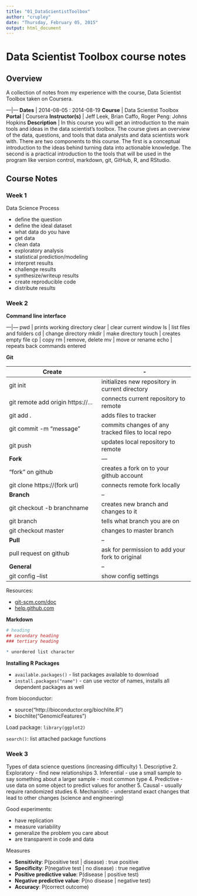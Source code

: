 ```yaml
---
title: "01_DataScientistToolbox"
author: "crupley"
date: "Thursday, February 05, 2015"
output: html_document
---
```

# Data Scientist Toolbox course notes

## Overview
A collection of notes from my experience with the course, Data Scientist Toolbox taken on Coursera.

---|---
**Dates** | 2014-08-05 : 2014-08-19
**Course** | Data Scientist Toolbox
**Portal** | Coursera
**Instructor(s)** | Jeff Leek, Brian Caffo, Roger Peng: Johns Hopkins
**Description** | In this course you will get an introduction to the main tools and ideas in the data scientist's toolbox. The course gives an overview of the data, questions, and tools that data analysts and data scientists work with. There are two components to this course. The first is a conceptual introduction to the ideas behind turning data into actionable knowledge. The second is a practical introduction to the tools that will be used in the program like version control, markdown, git, GitHub, R, and RStudio.


## Course Notes

### Week 1

Data Science Process

* define the question
* define the ideal dataset
* what data do you have
* get data
* clean data
* exploratory analysis
* statistical prediction/modeling
* interpret results
* challenge results
* synthesize/writeup results
* create reproducible code
* distribute results

### Week 2

**Command line interface**

---|---
pwd | prints working directory
clear | clear current window
ls | list files and folders
cd | change directory
mkdir | make directory
touch | creates empty file
cp | copy
rm | remove, delete
mv | move or rename
echo | repeats back commands entered


**Git**

**Create** | -
---|---
git init | initializes new repository in current directory
git remote add origin https://... | connects current repository to remote
git add . | adds files to tracker
git commit -m "message" | commits changes of any tracked files to local repo
git push | updates local repository to remote
**Fork** |---
"fork" on github | creates a fork on to your github account
git clone https://(fork url) | connects remote fork locally
**Branch** | --
git checkout -b branchname | creates new branch and changes to it
git branch | tells what branch you are on
git checkout master | changes to master branch
**Pull** | --
pull request on github | ask for permission to add your fork to original
**General** | --
git config --list | show config settings

Resources:

* [git-scm.com/doc](git-scm.com/doc)
* [help.github.com](help.github.com)


**Markdown**
```r
# heading
## secondary heading
### tertiary heading

* unordered list character
```

**Installing R Packages**

* `available.packages()` - list packages available to download
* `install.packages("name")` - can use vector of names, installs all dependent packages as well

from bioconductor:

* source("http://bioconductor.org/biochlite.R")
* biochlite("GenomicFeatures")

Load package: `library(ggplot2)`

`search()`: list attached package functions

### Week 3

Types of data science questions (increasing difficulty)
1. Descriptive
2. Exploratory - find new relationships
3. Inferential - use a small sample to say something about a larger sample - most common type
4. Predictive - use data on some object to predict values for another
5. Causal - usually require randomized studies
6. Mechanistic - understand exact changes that lead to other changes (science and engineering)

Good experiments:

* have replication
* measure variability
* generalize the problem you care about
* are transparent in code and data

Measures

* **Sensitivity**: P(positive test | disease) : true positive
* **Specificity**: P(negative test | no disease) : true negative
* **Positive predictive value**: P(disease | positive test)
* **Negative predictive value**: P(no disease | negative test)
* **Accuracy**: P(correct outcome)
